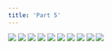 ```yaml
---
title: 'Part 5'
---
```


![](/images/pelen-purul/part-5/pelen32.jpg)
![](/images/pelen-purul/part-5/pelen33.jpg)
![](/images/pelen-purul/part-5/pelen34.jpg)
![](/images/pelen-purul/part-5/pelen35.jpg)
![](/images/pelen-purul/part-5/pelen36.jpg)
![](/images/pelen-purul/part-5/pelen37.jpg)
![](/images/pelen-purul/part-5/pelen38.jpg)
![](/images/pelen-purul/part-5/pelen39.jpg)
![](/images/pelen-purul/part-5/pelen40.jpg)
![](/images/pelen-purul/part-5/pelen41.jpg)